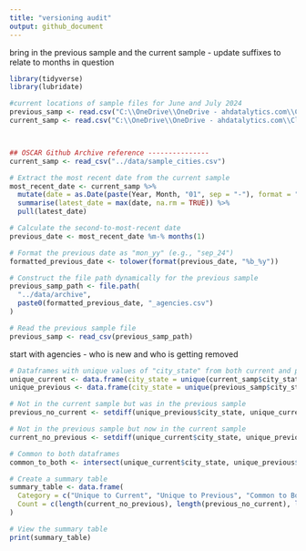 ```yaml
---
title: "versioning audit"
output: github_document
---
```


bring in the previous sample and the current sample - update suffixes to relate to months in question
```r
library(tidyverse)
library(lubridate)

#current locations of sample files for June and July 2024
previous_samp <- read.csv("C:\\OneDrive\\OneDrive - ahdatalytics.com\\Clients\\Real Time Crime Index\\Data Auditing and Validation\\sample_cities_2024_08.csv")
current_samp <- read.csv("C:\\OneDrive\\OneDrive - ahdatalytics.com\\Clients\\Real Time Crime Index\\Data Auditing and Validation\\sample_cities_2024_09.csv")



## OSCAR Github Archive reference ---------------
current_samp <- read_csv("../data/sample_cities.csv")

# Extract the most recent date from the current sample
most_recent_date <- current_samp %>%
  mutate(date = as.Date(paste(Year, Month, "01", sep = "-"), format = "%Y-%m-%d")) %>%
  summarise(latest_date = max(date, na.rm = TRUE)) %>%
  pull(latest_date)

# Calculate the second-to-most-recent date
previous_date <- most_recent_date %m-% months(1)

# Format the previous date as "mon_yy" (e.g., "sep_24")
formatted_previous_date <- tolower(format(previous_date, "%b_%y"))

# Construct the file path dynamically for the previous sample
previous_samp_path <- file.path(
  "../data/archive",
  paste0(formatted_previous_date, "_agencies.csv")
)

# Read the previous sample file
previous_samp <- read_csv(previous_samp_path)


```
start with agencies - who is new and who is getting removed
```r
# Dataframes with unique values of "city_state" from both current and previous data
unique_current <- data.frame(city_state = unique(current_samp$city_state))
unique_previous <- data.frame(city_state = unique(previous_samp$city_state))

# Not in the current sample but was in the previous sample
previous_no_current <- setdiff(unique_previous$city_state, unique_current$city_state)

# Not in the previous sample but now in the current sample
current_no_previous <- setdiff(unique_current$city_state, unique_previous$city_state)

# Common to both dataframes
common_to_both <- intersect(unique_current$city_state, unique_previous$city_state)

# Create a summary table
summary_table <- data.frame(
  Category = c("Unique to Current", "Unique to Previous", "Common to Both"),
  Count = c(length(current_no_previous), length(previous_no_current), length(common_to_both))
)

# View the summary table
print(summary_table)
```